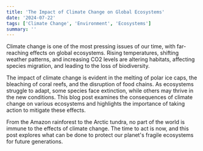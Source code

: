```yaml
---
title: 'The Impact of Climate Change on Global Ecosystems'
date: '2024-07-22'
tags: ['Climate Change', 'Environment', 'Ecosystems']
summary: ''
---
```


Climate change is one of the most pressing issues of our time, with far-reaching
effects on global ecosystems. Rising temperatures, shifting weather patterns,
and increasing CO2 levels are altering habitats, affecting species migration,
and leading to the loss of biodiversity.

The impact of climate change is evident in the melting of polar ice caps, the
bleaching of coral reefs, and the disruption of food chains. As ecosystems
struggle to adapt, some species face extinction, while others may thrive in the
new conditions. This blog post examines the consequences of climate change on
various ecosystems and highlights the importance of taking action to mitigate
these effects.

From the Amazon rainforest to the Arctic tundra, no part of the world is immune
to the effects of climate change. The time to act is now, and this post explores
what can be done to protect our planet's fragile ecosystems for future
generations.
